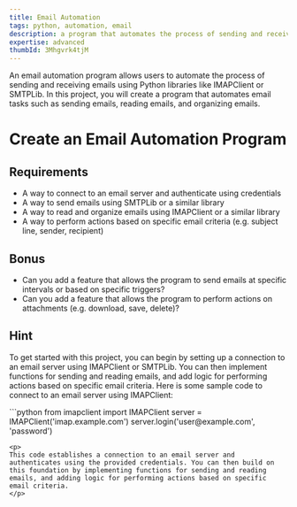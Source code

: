 ```yaml
---
title: Email Automation
tags: python, automation, email
description: a program that automates the process of sending and receiving emails using libraries like IMAPClient or SMTPLib
expertise: advanced
thumbId: 3Mhgvrk4tjM
---
```


An email automation program allows users to automate the process of sending and receiving emails using Python libraries like IMAPClient or SMTPLib. In this project, you will create a program that automates email tasks such as sending emails, reading emails, and organizing emails.

<h1>Create an Email Automation Program</h1>
<h2>Requirements</h2>
<ul>
  <li>
    A way to connect to an email server and authenticate using credentials
  </li>
  <li>
    A way to send emails using SMTPLib or a similar library
  </li>
  <li>
    A way to read and organize emails using IMAPClient or a similar library
  </li>
  <li>
    A way to perform actions based on specific email criteria (e.g. subject line, sender, recipient)
  </li>
</ul>
<h2>Bonus</h2>
<ul>
  <li>
    Can you add a feature that allows the program to send emails at specific intervals or based on specific triggers?
  </li>
  <li>
    Can you add a feature that allows the program to perform actions on attachments (e.g. download, save, delete)?
  </li>
</ul>
<h2>Hint</h2>
<p>
 To get started with this project, you can begin by setting up a connection to an email server using IMAPClient or SMTPLib. You can then implement functions for sending and reading emails, and add logic for performing actions based on specific email criteria.
Here is some sample code to connect to an email server using IMAPClient:

</p>
```python
from imapclient import IMAPClient
server = IMAPClient('imap.example.com')
server.login('user@example.com', 'password')

```
<p>
This code establishes a connection to an email server and authenticates using the provided credentials. You can then build on this foundation by implementing functions for sending and reading emails, and adding logic for performing actions based on specific email criteria.
</p>
```
